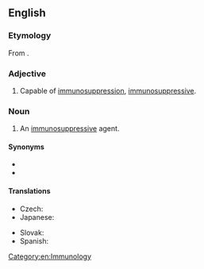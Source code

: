 ==English==

===Etymology===
From {{prefix|en|immuno|suppressant}}.

===Adjective===
{{en-adj}}

# {{lb|en|pharmaceutical effect}} Capable of [[immunosuppression]], [[immunosuppressive]].

===Noun===
{{en-noun}}

# {{lb|en|pharmaceutical drug}} An [[immunosuppressive]] agent.

====Synonyms====
* {{l|en|immunosuppressive}}
* {{l|en|immunosuppressor}}

====Translations====
{{trans-top|an immunosuppressive agent}}
* Czech: {{t+|cs|imunosupresivum|n}}
* Japanese: {{t|ja|免疫抑制剤|tr=men'ekiyokuseizai}}
{{trans-mid}}
* Slovak: {{t|sk|imunosupresívum}}
* Spanish: {{t+|es|inmunosupresor|m}}
{{trans-bottom}}

[[Category:en:Immunology]]